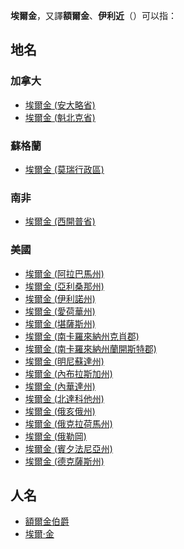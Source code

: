 {{disambig|cat=英語譯名消歧義}}
{{otheruses4|地名|蘇格蘭貴族世家|額爾金伯爵}}
'''埃爾金'''，又譯'''額爾金'''、'''伊利近'''（{{lang-en|'''Elgin'''}}）可以指：

==地名==
===加拿大===
*[[埃爾金_(安大略省)|埃爾金 (安大略省)]]
*[[埃爾金_(魁北克省)|埃爾金 (魁北克省)]]

===蘇格蘭===
*[[埃爾金_(莫瑞行政區)|埃爾金 (莫瑞行政區)]]

===南非===
*[[埃爾金_(西開普省)|埃爾金 (西開普省)]]

===美國===
*[[埃爾金_(阿拉巴馬州)|埃爾金 (阿拉巴馬州)]]
*[[埃爾金_(亞利桑那州)|埃爾金 (亞利桑那州)]]
*[[埃爾金_(伊利諾州)|埃爾金 (伊利諾州)]]
*[[埃爾金_(愛荷華州)|埃爾金 (愛荷華州)]]
*[[埃爾金_(堪薩斯州)|埃爾金 (堪薩斯州)]]
*[[埃爾金_(南卡羅來納州克肖郡)|埃爾金 (南卡羅來納州克肖郡)]]
*[[埃爾金_(南卡羅來納州蘭開斯特郡)|埃爾金 (南卡羅來納州蘭開斯特郡)]]
*[[埃爾金_(明尼蘇達州)|埃爾金 (明尼蘇達州)]]
*[[埃爾金_(內布拉斯加州)|埃爾金 (內布拉斯加州)]]
*[[埃爾金_(內華達州)|埃爾金 (內華達州)]]
*[[埃爾金_(北達科他州)|埃爾金 (北達科他州)]]
*[[埃爾金_(俄亥俄州)|埃爾金 (俄亥俄州)]]
*[[埃爾金_(俄克拉荷馬州)|埃爾金 (俄克拉荷馬州)]]
*[[埃爾金_(俄勒岡)|埃爾金 (俄勒岡)]]
*[[埃爾金_(賓夕法尼亞州)|埃爾金 (賓夕法尼亞州)]]
*[[埃爾金_(德克薩斯州)|埃爾金 (德克薩斯州)]]

==人名==
*[[額爾金伯爵|額爾金伯爵]]
*[[埃爾·金_(歌手)|埃爾·金]]